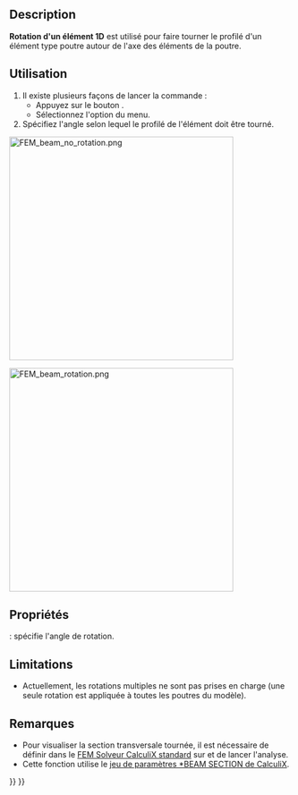 <languages/>

{{Docnav/fr
|[[FEM_ElementGeometry1D/fr|Coupe transversale d'un élément 1D]]
|[[FEM_ElementGeometry2D/fr|Épaisseur d'un élément 2D]]
|[[FEM_Workbench/fr|Atelier FEM]]
|IconL=FEM_ElementGeometry1D.svg
|IconR=FEM_ElementGeometry2D.svg
|IconC=Workbench_FEM.svg
}}

{{GuiCommandContainer
|
{{GuiCommand/fr
|Name=FEM ElementRotation1D
|Name/fr=FEM Rotation d'un élément 1D
|MenuLocation=Modèle → Géométrie de l'élement → Rotation d'un élément 1D
|Workbenches=[[FEM_Workbench/fr|FEM]]
|SeeAlso=[[FEM_tutorial/fr|Tutoriel FEM]]
}}
{{GuiCommandFemInfo/fr
|Solvers=CalculiX
}}
}}

==Description==

'''Rotation d'un élément 1D''' est utilisé pour faire tourner le profilé d'un élément type poutre autour de l'axe des éléments de la poutre.

<span id="Usage"></span>
==Utilisation==

# Il existe plusieurs façons de lancer la commande :
#* Appuyez sur le bouton {{Button|[[Image:FEM ElementRotation1D.svg|16px]] [[FEM_ElementRotation1D/fr|Rotation d'un élément 1D]]}}.
#* Sélectionnez l'option {{MenuCommand|Modèle → Géométrie de l'élément → [[Image:FEM_ElementRotation1D.svg|16px]] Rotation d'un élément 1D}} du menu.
# Spécifiez l'angle selon lequel le profilé de l'élément doit être tourné.

[[Image:FEM_beam_no_rotation.png|400px]]
{{Caption|Aucune rotation, orientation par défaut. L'axe local 1 est aligné sur l'axe global Y (axe vert)}}

[[Image:FEM_beam_rotation.png|400px]]
{{Caption|Rotation de 90 degrés}}

<span id="Properties"></span>
==Propriétés==

{{PropertyData|Rotation}} : spécifie l'angle de rotation.

==Limitations==

* Actuellement, les rotations multiples ne sont pas prises en charge (une seule rotation est appliquée à toutes les poutres du modèle).

<span id="Notes"></span>
==Remarques==

* Pour visualiser la section transversale tournée, il est nécessaire de définir {{incode|Beam Shell Result Output 3D}} dans le [[FEM_SolverCalculixCcxtools/fr|FEM Solveur CalculiX standard]] sur {{incode|True}} et de lancer l'analyse.
* Cette fonction utilise le [https://web.mit.edu/calculix_v2.7/CalculiX/ccx_2.7/doc/ccx/node162.html jeu de paramètres *BEAM SECTION de CalculiX].


{{Docnav/fr
|[[FEM_ElementGeometry1D/fr|Coupe transversale d'un élément 1D]]
|[[FEM_ElementGeometry2D/fr|Épaisseur d'un élément 2D]]
|[[FEM_Workbench/fr|Atelier FEM]]
|IconL=FEM_ElementGeometry1D.svg
|IconR=FEM_ElementGeometry2D.svg
|IconC=Workbench_FEM.svg
}}

{{FEM Tools navi{{#translation:}}}}
{{Userdocnavi{{#translation:}}}}